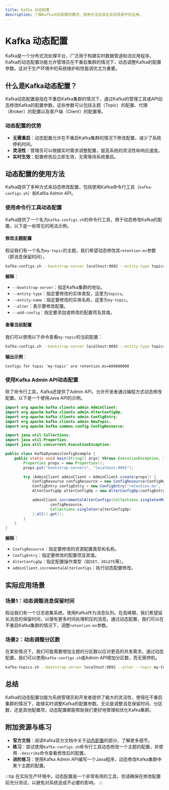 ```yaml
---
title: Kafka 动态配置
description: 了解Kafka动态配置的概念、使用方法及其在实际场景中的应用。
---
```


# Kafka 动态配置

Kafka是一个分布式流处理平台，广泛用于构建实时数据管道和流应用程序。Kafka的动态配置功能允许管理员在不重启集群的情况下，动态调整Kafka的配置参数。这对于生产环境中的系统维护和性能调优尤为重要。

## 什么是Kafka动态配置？

Kafka动态配置是指在不重启Kafka集群的情况下，通过Kafka的管理工具或API动态修改Kafka的配置参数。这些参数可以包括主题（Topic）的配置、代理（Broker）的配置以及客户端（Client）的配置等。

### 动态配置的优势

- **无需重启**：动态配置允许在不重启Kafka集群的情况下修改配置，减少了系统停机时间。
- **灵活性**：管理员可以根据实时需求调整配置，提高系统的灵活性和响应速度。
- **实时生效**：配置修改后立即生效，无需等待系统重启。

## 动态配置的使用方法

Kafka提供了多种方式来动态修改配置，包括使用Kafka命令行工具（`kafka-configs.sh`）和Kafka Admin API。

### 使用命令行工具动态配置

Kafka提供了一个名为`kafka-configs.sh`的命令行工具，用于动态修改Kafka的配置。以下是一些常见的用法示例。

#### 修改主题配置

假设我们有一个名为`my-topic`的主题，我们希望动态修改其`retention.ms`参数（即消息保留时间）。

```bash
kafka-configs.sh --bootstrap-server localhost:9092 --entity-type topics --entity-name my-topic --alter --add-config retention.ms=604800000
```

**解释**：
- `--bootstrap-server`：指定Kafka集群的地址。
- `--entity-type`：指定要修改的实体类型，这里为`topics`。
- `--entity-name`：指定要修改的实体名称，这里为`my-topic`。
- `--alter`：表示要修改配置。
- `--add-config`：指定要添加或修改的配置项及其值。

#### 查看当前配置

我们可以使用以下命令查看`my-topic`的当前配置：

```bash
kafka-configs.sh --bootstrap-server localhost:9092 --entity-type topics --entity-name my-topic --describe
```

**输出示例**：
```
Configs for topic 'my-topic' are retention.ms=604800000
```

### 使用Kafka Admin API动态配置

除了命令行工具，Kafka还提供了Admin API，允许开发者通过编程方式动态修改配置。以下是一个使用Java API的示例。

```java
import org.apache.kafka.clients.admin.AdminClient;
import org.apache.kafka.clients.admin.AlterConfigOp;
import org.apache.kafka.clients.admin.ConfigEntry;
import org.apache.kafka.clients.admin.NewTopic;
import org.apache.kafka.common.config.ConfigResource;

import java.util.Collections;
import java.util.Properties;
import java.util.concurrent.ExecutionException;

public class KafkaDynamicConfigExample {
    public static void main(String[] args) throws ExecutionException, InterruptedException {
        Properties props = new Properties();
        props.put("bootstrap.servers", "localhost:9092");

        try (AdminClient adminClient = AdminClient.create(props)) {
            ConfigResource configResource = new ConfigResource(ConfigResource.Type.TOPIC, "my-topic");
            ConfigEntry configEntry = new ConfigEntry("retention.ms", "604800000");
            AlterConfigOp alterConfigOp = new AlterConfigOp(configEntry, AlterConfigOp.OpType.SET);

            adminClient.incrementalAlterConfigs(Collections.singletonMap(
                    configResource,
                    Collections.singleton(alterConfigOp)
            ).all().get();
        }
    }
}
```

**解释**：
- `ConfigResource`：指定要修改的资源配置类型和名称。
- `ConfigEntry`：指定要修改的配置项及其值。
- `AlterConfigOp`：指定配置操作类型（如`SET`、`DELETE`等）。
- `adminClient.incrementalAlterConfigs`：执行动态配置修改。

## 实际应用场景

### 场景1：动态调整消息保留时间

假设我们有一个日志收集系统，使用Kafka作为消息队列。在高峰期，我们希望延长消息的保留时间，以便有更多时间处理积压的消息。通过动态配置，我们可以在不重启Kafka集群的情况下，调整`retention.ms`参数。

### 场景2：动态调整分区数

在某些情况下，我们可能需要增加主题的分区数以应对更高的并发需求。通过动态配置，我们可以使用`kafka-configs.sh`或Admin API增加分区数，而无需停机。

```bash
kafka-topics.sh --bootstrap-server localhost:9092 --alter --topic my-topic --partitions 10
```

## 总结

Kafka的动态配置功能为系统管理员和开发者提供了极大的灵活性，使得在不重启集群的情况下，能够实时调整Kafka的配置参数。无论是调整消息保留时间、分区数，还是其他配置项，动态配置都能帮助我们更好地管理和优化Kafka集群。

## 附加资源与练习

- **官方文档**：阅读Kafka官方文档中关于[动态配置](https://kafka.apache.org/documentation/#dynamicbrokerconfigs)的部分，了解更多细节。
- **练习**：尝试使用`kafka-configs.sh`命令行工具动态修改一个主题的配置，并使用`--describe`命令查看修改后的配置。
- **进阶练习**：使用Kafka Admin API编写一个Java程序，动态修改Kafka集群中某个主题的配置。

:::tip
在实际生产环境中，动态配置是一个非常有用的工具，但请确保在修改配置前充分测试，以避免对系统造成不必要的影响。
:::